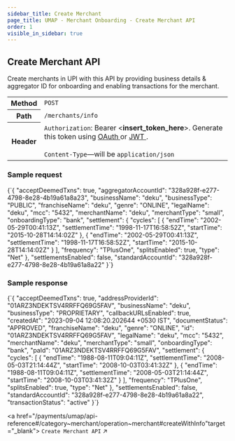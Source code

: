 ```yaml
---
sidebar_title: Create Merchant
page_title: UMAP - Merchant Onboarding - Create Merchant API
order: 1
visible_in_sidebar: true
---
```


## Create Merchant API

Create merchants in UPI with this API by providing business details & aggregator ID for onboarding and enabling transactions for the merchant.

<table>
    <tbody>
        <tr>
            <th>Method</th>
            <td>
                <code>POST</code>
            </td>
        </tr>
        <tr>
            <th>Path</th>
            <td>
                <code>/merchants/info</code>
            </td>
        </tr>
        <tr>
            <th>Header</th>
            <td>
                <code>Authorization</code>: Bearer &lt;<b>insert_token_here</b>&gt;.
                Generate this token using <a
                    href="/payments/upi-deeplinks/resources/oauth"
                    target="_blank">
                    OAuth
                </a> or <a
                    href="/payments/upi-deeplinks/resources/jwt"
                    target="_blank">
                    JWT
                </a>.<br />
                <br />
                <code>Content-Type</code>—will be <code>application/json</code>
            </td>
        </tr>
    </tbody>
</table>

### Sample request

<CodeBlockWithCopy language="json">
    {`{
    "acceptDeemedTxns": true,
    "aggregatorAccountId": "328a928f-e277-4798-8e28-4b19a61a8a23",
    "businessName": "deku",
    "businessType": "PUBLIC",
    "franchiseName": "deku",
    "genre": "ONLINE",
    "legalName": "deku",
    "mcc": "5432",
    "merchantName": "deku",
    "merchantType": "small",
    "onboardingType": "bank",
    "settlement": {
        "cycles": [
            {
                "endTime": "2002-05-29T00:41:13Z",
                "settlementTime": "1998-11-17T16:58:52Z",
                "startTime": "2015-10-28T14:14:02Z"
            },
            {
                "endTime": "2002-05-29T00:41:13Z",
                "settlementTime": "1998-11-17T16:58:52Z",
                "startTime": "2015-10-28T14:14:02Z"
            }
        ],
        "frequency": "TPlusOne",
        "splitsEnabled": true,
        "type": "Net"
    },
    "settlementsEnabled": false,
    "standardAccountId": "328a928f-e277-4798-8e28-4b19a61a8a22"
}`}
</CodeBlockWithCopy>

### Sample response

<CodeBlockWithCopy language="json">
    {`{
  "acceptDeemedTxns": true,
  "addressProviderId": "01ARZ3NDEKTSV4RRFFQ69G5FAV",
  "businessName": "deku",
  "businessType": "PROPRIETARY",
  "callbackURLsEnabled": true,
  "createdAt": "2023-09-04 12:08:20.202644 +0530 IST",
  "documentStatus": "APPROVED",
  "franchiseName": "deku",
  "genre": "ONLINE",
  "id": "01ARZ3NDEKTSV4RRFFQ69G5FAV",
  "legalName": "deku",
  "mcc": "5432",
  "merchantName": "deku",
  "merchantType": "small",
  "onboardingType": "bank",
  "paId": "01ARZ3NDEKTSV4RRFFQ69G5FAV",
  "settlement": {
    "cycles": [
      {
        "endTime": "1988-08-11T09:04:11Z",
        "settlementTime": "2008-05-03T21:14:44Z",
        "startTime": "2008-10-03T03:41:32Z"
      },
      {
        "endTime": "1988-08-11T09:04:11Z",
        "settlementTime": "2008-05-03T21:14:44Z",
        "startTime": "2008-10-03T03:41:32Z"
      }
    ],
    "frequency": "TPlusOne",
    "splitsEnabled": true,
    "type": "Net"
  },
  "settlementsEnabled": false,
  "standardAccountId": "328a928f-e277-4798-8e28-4b19a61a8a22",
  "transactionStatus": "active"
}`}
</CodeBlockWithCopy>

<a href="/payments/umap/api-reference#/category~merchant/operation~merchant#createWithInfo"target="_blank">
<code>Create Merchant API</code> ↗
</a>